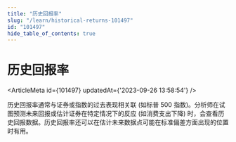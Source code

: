 ```yaml
---
title: "历史回报率"
slug: "/learn/historical-returns-101497"
id: "101497"
hide_table_of_contents: true
---
```



# 历史回报率

<ArticleMeta id={101497} updatedAt={'2023-09-26 13:58:54'} />
<div className='border-solid border-b border-t-0 my-4 border-[var(--ifm-color-gray-300)]' />

历史回报率通常与证券或指数的过去表现相关联 (如标普 500 指数)。分析师在试图预测未来回报或估计证券在特定情况下的反应 (如消费支出下降) 时，会查看历史回报数据。历史回报率还可以在估计未来数据点可能在标准偏差方面出现的位置时有用。

